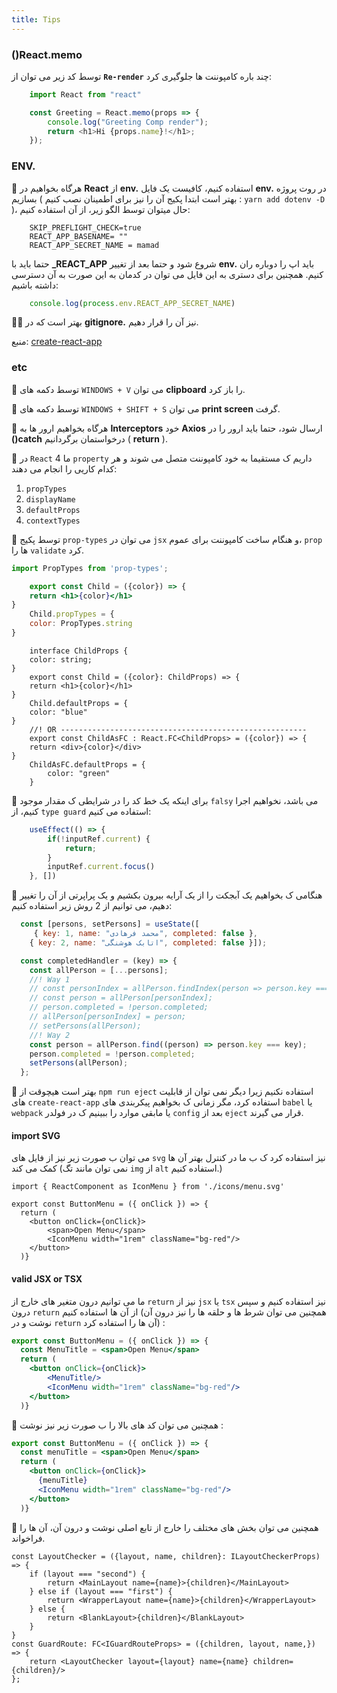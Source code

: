 ```yaml
---
title: Tips
---
```


### ()React.memo

توسط کد زیر می توان از **`Re-render`** چند باره کامپوننت ها جلوگیری کرد:

```js
    import React from "react"

    const Greeting = React.memo(props => {
        console.log("Greeting Comp render");
        return <h1>Hi {props.name}!</h1>;
    });
```

### ENV.

🎉 هرگاه بخواهیم در **React** از **env.** استفاده کنیم، کافیست یک فایل **env.** در روت پروژه بسازیم ( بهتر است ابتدا پکیج آن را نیز برای اطمینان نصب کنیم : `yarn add dotenv -D` )، حال میتوان توسط الگو زیر، از آن استفاده کنیم:

```text
    SKIP_PREFLIGHT_CHECK=true
    REACT_APP_BASENAME= ""
    REACT_APP_SECRET_NAME = mamad
```

حتما باید با **_REACT_APP** شروع شود و حتما بعد از تغییر **env.** باید اپ را دوباره ران کنیم.
همچنین برای دستری به این فایل می توان در کدمان به این صورت به آن دسترسی داشته باشیم:

```jsx
    console.log(process.env.REACT_APP_SECRET_NAME)
```

🎉🎉 بهتر است که در **gitignore.** نیز آن را قرار دهیم.

منبع: [create-react-app](https://create-react-app.dev/docs/adding-custom-environment-variables/)

### etc

🎉 توسط دکمه های `WINDOWS + V` می توان **clipboard** را باز کرد.

🎉 توسط دکمه های `WINDOWS + SHIFT + S` می توان **print screen** گرفت.

🎉 هرگاه بخواهیم ارور ها به **Interceptors** خود **Axios** ارسال شود، حتما باید ارور را در **()catch** درخواستمان برگردانیم ( **return** ).

🎉 در `React` ما 4 `property` داریم ک مستقیما به خود کامپوننت متصل می شوند و هر کدام کاریی را انجام می دهند:

1. `propTypes`
2. `displayName`
3. `defaultProps`
4. `contextTypes`

🎉 توسط پکیج `prop-types` می توان در `jsx` و هنگام ساخت کامپوننت برای عموم، `prop` ها را `validate` کرد.
```jsx title="propTypes"
import PropTypes from 'prop-types';

    export const Child = ({color}) => {
    return <h1>{color}</h1>
}
    Child.propTypes = {
    color: PropTypes.string
}
```
```tsx title="defaultProps"
    interface ChildProps {
    color: string;
}
    export const Child = ({color}: ChildProps) => {
    return <h1>{color}</h1>
}
    Child.defaultProps = {
    color: "blue"
}
    //! OR -------------------------------------------------------
    export const ChildAsFC : React.FC<ChildProps> = ({color}) => {
    return <div>{color}</div>
}
    ChildAsFC.defaultProps = {
        color: "green"
    }
```

🎉 برای اینکه یک خط کد را در شرایطی ک مقدار موجود `falsy` می باشد، نخواهیم اجرا کنیم، از `type guard` استفاده می کنیم:

```jsx
    useEffect(() => {
        if(!inputRef.current) {
            return;
        }
        inputRef.current.focus()
    }, [])
```

🎉 هنگامی ک بخواهیم یک آبجکت را از یک آرایه بیرون بکشیم و یک پراپرتی از آن را تغییر دهیم، می توانیم از 2 روش زیر استفاده کنیم:

```jsx
  const [persons, setPersons] = useState([
     { key: 1, name: "محمد فرهادی", completed: false },
    { key: 2, name: "اتابک هوشنگی", completed: false }]);

  const completedHandler = (key) => {
    const allPerson = [...persons];
    //! Way 1
    // const personIndex = allPerson.findIndex(person => person.key === key);
    // const person = allPerson[personIndex];
    // person.completed = !person.completed;
    // allPerson[personIndex] = person;
    // setPersons(allPerson);
    //! Way 2
    const person = allPerson.find((person) => person.key === key);
    person.completed = !person.completed;
    setPersons(allPerson);
  };
```

🎉 بهتر است هیچوقت از `npm run eject` استفاده نکنیم زیرا دیگر نمی توان از قابلیت های `create-react-app` استفاده کرد، مگر زمانی ک بخواهیم پیکربندی های `babel` یا `webpack` یا مابقی موارد را ببینیم ک در فولدر `config` بعد از `eject` قرار می گیرند.

#### import SVG
می توان ب صورت زیر نیز از فایل های `svg` نیز استفاده کرد ک ب ما در کنترل بهتر آن ها کمک می کند (نمی توان مانند تگ `img` از `alt` استفاده کنیم.)
```tsx
import { ReactComponent as IconMenu } from './icons/menu.svg'

export const ButtonMenu = ({ onClick }) => {
  return (
    <button onClick={onClick}>
	    <span>Open Menu</span>
	    <IconMenu width="1rem" className="bg-red"/>
    </button>
  )}
```
#### valid JSX or TSX
ما می توانیم درون متغیر های خارج از `return` نیز از `jsx` یا `tsx` نیز استفاده کنیم و سپس درون `return` از آن ها استفاده کنیم (همچنین می توان شرط ها و حلقه ها را نیز درون آن نوشت و در `return` آن ها را استفاده کرد) :
```jsx
export const ButtonMenu = ({ onClick }) => {
  const MenuTitle = <span>Open Menu</span>
  return (
    <button onClick={onClick}>
	    <MenuTitle/>
	    <IconMenu width="1rem" className="bg-red"/>
    </button>
  )}
```
🎉 همچنین می توان کد های بالا را ب صورت زیر نیز نوشت :
```jsx
export const ButtonMenu = ({ onClick }) => {
  const menuTitle = <span>Open Menu</span>
  return (
    <button onClick={onClick}>
      {menuTitle}
      <IconMenu width="1rem" className="bg-red"/>
    </button>
  )}
```
🎉 همچنین می توان بخش های مختلف را خارج از تابع اصلی نوشت و درون آن، آن ها را فراخواند.
```tsx
const LayoutChecker = ({layout, name, children}: ILayoutCheckerProps) => {
    if (layout === "second") {
        return <MainLayout name={name}>{children}</MainLayout>
    } else if (layout === "first") {
        return <WrapperLayout name={name}>{children}</WrapperLayout>
    } else {
        return <BlankLayout>{children}</BlankLayout>
    }
}
const GuardRoute: FC<IGuardRouteProps> = ({children, layout, name,}) => {
    return <LayoutChecker layout={layout} name={name} children={children}/>
};
```
